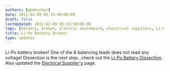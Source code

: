 ```yaml
---
authors: [gbmhunter]
date: 2011-02-09 05:15:50+00:00
draft: false
lastUpdated: 2011-02-09 05:15:50+00:00
tags: [battery, broken, electric skateboard, electrical suppliers, Li-Po]
title: Li-Po Battery Broken!
type: updates
---
```


Li-Po battery broken! One of the 8 balancing leads does not read any voltage! Dissection is the next step...check out the [Li-Po Battery Dissection](/electronics/projects/electric-skateboard/electric-skateboard-the-li-po-battery-dissection). Also updated the [Electrical Supplier's](/electronics/general/electrical-suppliers/) page.
